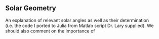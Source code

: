 ## Solar Geometry 

An explanation of relevant solar angles as well as their determination (i.e. the code I ported to Julia from Matlab script Dr. Lary supplied). We should also comment on the importance of 
